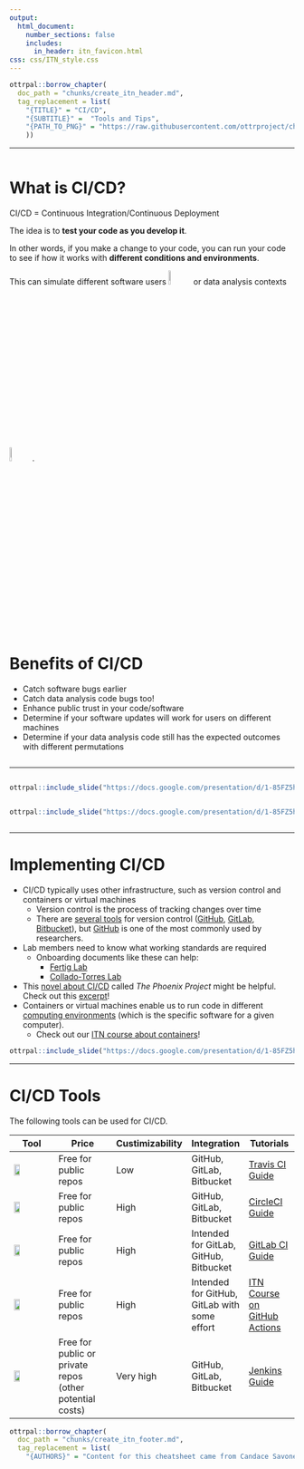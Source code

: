 ```yaml
---
output:
  html_document:
    number_sections: false
    includes:
      in_header: itn_favicon.html
css: css/ITN_style.css
---
```


```r
ottrpal::borrow_chapter(
  doc_path = "chunks/create_itn_header.md",
  tag_replacement = list(
    "{TITLE}" = "CI/CD", 
    "{SUBTITLE}" =  "Tools and Tips",
    "{PATH_TO_PNG}" = "https://raw.githubusercontent.com/ottrproject/cheatsheets/refs/heads/main/pngs/cicd.png"
    ))
```

<hr>



<div class="row">
<div class="column">
# What is CI/CD?

CI/CD = Continuous Integration/Continuous Deployment

The idea is to **test your code as you develop it**.

In other words, if you make a change to your code, you can run your code to see if how it works with **different conditions and environments**.

This can simulate different software users <img src="https://www.iconpacks.net/icons/1/free-icon-user-group-296.png" width = 8%>  or data analysis contexts <img src="https://www.iconpacks.net/icons/4/free-icon-laptop-settings-12589.png" width = 8%>.



</div>

<div class="column">

# Benefits of CI/CD

- Catch software bugs earlier
- Catch data analysis code bugs too!
- Enhance public trust in your code/software
- Determine if your software updates will work for users on different machines
- Determine if your data analysis code still has the expected outcomes with different permutations

</div>

</div>

<hr>

<div class="row">
<div class="column">
```r
ottrpal::include_slide("https://docs.google.com/presentation/d/1-85FZ5hpKKXdqq0bnWPNKO6Mkb9IzSr6N4Je9Y3S_6g/edit?slide=id.g35279513746_0_2350#slide=id.g35279513746_0_2350")
```
</div>
<div class="column">
```r
ottrpal::include_slide("https://docs.google.com/presentation/d/1-85FZ5hpKKXdqq0bnWPNKO6Mkb9IzSr6N4Je9Y3S_6g/edit?slide=id.g35279513746_0_2381#slide=id.g35279513746_0_2381")
```

</div>

</div>

<hr>

# Implementing CI/CD

- CI/CD typically uses other infrastructure, such as version control and containers or virtual machines
  - Version control is the process of tracking changes over time
  - There are [several tools](https://icubetechnolabs.com/github-vs-gitlab-vs-bitbucket-which-version-control-system-is-right-for-you/) for version control ([GitHub](https://github.com/), [GitLab](https://about.gitlab.com/topics/version-control/), [Bitbucket](https://bitbucket.org/product/version-control-software)), but [GitHub](https://github.com/) is one of the most commonly used by researchers.
- Lab members need to know what working standards are required
  - Onboarding documents like these can help: 
    - [Fertig Lab](https://fertiglab.github.io/onboarding/)
    - [Collado-Torres Lab](https://lcolladotor.github.io/bioc_team_ds/onboarding.html)
- This [novel about CI/CD](https://itrevolution.com/product/the-phoenix-project/) called _The Phoenix Project_ might be helpful. Check out this [excerpt](https://itrevolution.com/wp-content/uploads/2022/06/TPP5_excerpt.pdf)!
- Containers or virtual machines enable us to run code in different [computing environments](https://hutchdatascience.org/Containers_for_Scientists/02-why-containers.html) (which is the specific software for a given computer). 
  - Check out our [ITN course about containers](https://hutchdatascience.org/ITN_course_search/Containers_for_Scientists_coursePage.html)!
  
  
```r
ottrpal::include_slide("https://docs.google.com/presentation/d/1-85FZ5hpKKXdqq0bnWPNKO6Mkb9IzSr6N4Je9Y3S_6g/edit?slide=id.g35279513746_0_188#slide=id.g35279513746_0_188")
```
<hr>
  
# CI/CD Tools

The following tools can be used for CI/CD.

<div class = myStyle>
|Tool|Price| Custimizability|Integration|Tutorials|
|----|-----|-----|----|----|
|<a href="https://www.travis-ci.com/"> <img src="css/images/travisci.png"  height = 40%> </a> | Free for public repos| Low|GitHub, GitLab, Bitbucket| [Travis CI Guide](https://docs.travis-ci.com/user/for-beginners/)|
|<a href="https://circleci.com/"><img src="css/images/circleci.png" height = 40%> </a>| Free for public repos | High|GitHub, GitLab, Bitbucket|[CircleCI Guide](https://circleci.com/docs/getting-started/) |
|<a href="https://docs.gitlab.com/ci//"><img src="css/images/gitlab.png" height = 40%> </a>| Free for public repos| High|Intended for GitLab, GitHub, Bitbucket|[GitLab CI Guide](https://docs.gitlab.com/ci/) |
|<a href="https://github.blog/enterprise-software/ci-cd/build-ci-cd-pipeline-github-actions-four-steps/"><img
src="css/images/githubactions.png" height = 40%> </a>| Free for public repos| High|Intended for GitHub, GitLab with some effort|[ITN Course on GitHub Actions](https://hutchdatascience.org/ITN_course_search/GitHub_Automation_for_Scientists_coursePage.html) |
|<a href="https://www.jenkins.io/"><img src="css/images/jenkins.png" height = 40%> </a>|Free for public or private repos (other potential costs)| Very high|GitHub, GitLab, Bitbucket|[Jenkins Guide](https://www.jenkins.io/doc/pipeline/tour/getting-started/)
</div>
 
 


```r
ottrpal::borrow_chapter(
  doc_path = "chunks/create_itn_footer.md",
  tag_replacement = list(
    "{AUTHORS}" = "Content for this cheatsheet came from Candace Savonen and Carrie Wright. It was summarized and formatted by Carrie Wright. Icons from https://www.iconpacks.net. The cheatsheet was also inspired by a discussion that involved the ITCR OPEN community (https://www.itcrtraining.org/open)."))
```

